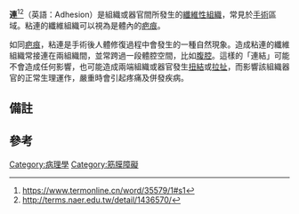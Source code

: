 {{Expand language}}
{{unreferenced|time=2011-12-30T09:33:06+00:00}}
{{medical}}
{{Infobox Disease |
  Name           = 粘連 |
  Image          = Adhesions.jpg |
  Caption        = 闌尾切除後所發生的粘連 |
  DiseasesDB     = |
  ICD10          = {{ICD10|K|56|5|k|55}}, {{ICD10|N|73|6|n|70}}, {{ICD10|N|99|2|n|99}}, {{ICD10|N|99|4|n|99}} |
  ICD9           = {{ICD9|560.81}},  {{ICD9|614.6}} |
  ICDO           = |
  OMIM           = |
  MedlinePlus    = 001493 |
  eMedicineSubj  = |
  eMedicineTopic = |
  MeshID         = D000267  |
}}

'''{{zy|粘|zhān|ㄓㄢ}}連'''<ref>https://www.termonline.cn/word/35579/1#s1</ref><ref>http://terms.naer.edu.tw/detail/1436570/</ref>{{NoteTag|1=用“粘”的时候，东西有黏性；用“沾”的时候，东西没有黏性。見：http://www.hwjyw.com/teacher_hua/200910/t20091026_32980.shtml 。及<br>https://www.thn21.com/base/zi/9273.html 。}}（英語：Adhesion）是組織或器官間所發生的[[纖維組織|纖維性組織]]，常見於[[手術|手術]]區域。粘連的纖維組織可以視為是體內的[[疤痕|疤痕]]。

如同[[疤痕|疤痕]]，粘連是手術後人體修復過程中會發生的一種自然現象。造成粘連的纖維組織常接連在兩組織間，並常跨過一段體腔空間，比如[[腹腔|腹腔]]。這樣的「連結」可能不會造成任何影響，也可能造成兩端組織或器官發生[[扭結|扭結]]或[[拉扯|拉扯]]，而影響該組織器官的正常生理運作，嚴重時會引起疼痛及併發疾病。

==備註==
{{NoteFoot}}

==參考==
<references/>


{{medicine-stub}}

[[Category:病理學|Category:病理學]]
[[Category:筋膜障礙|Category:筋膜障礙]]